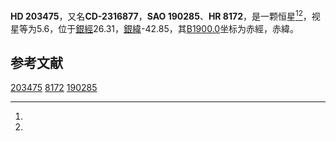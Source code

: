 {{Starbox begin
| name = HD 203475
}}
{{Starbox observe
| epoch = [[J2000.0|J2000.0]]
| constell = {{星座名待查}}<ref name=SIMBAD>{{cite web
 | url=http://simbad.u-strasbg.fr/simbad/sim-id?Ident=HR+8172
 | title=Pulsating variable Star
 | publisher=Centre de Données astronomiques de Strasbourg
 | work=SIMBAD
 | accessdate=2012-07-13
 | archive-date=2016-03-19
 | archive-url=https://web.archive.org/web/20160319052227/http://simbad.u-strasbg.fr/simbad/sim-id?Ident=HR+8172
 | dead-url=no
 }}</ref><ref name=DATA>{{cite web
 | url=http://vizier.u-strasbg.fr/viz-bin/VizieR-5?-out.add=.&-source=5050&-corr=PK=HR&-out.max=9999&HR=8172
 | title=VizieR Detailed Page
 | accessdate=2012-07-13
 | archive-date=2016-03-05
 | archive-url=https://web.archive.org/web/20160305004755/http://vizier.u-strasbg.fr/viz-bin/VizieR-5?-out.add=.&-source=5050&-corr=PK=HR&-out.max=9999&HR=8172
 | dead-url=no
 }}</ref>
| 星官 = 
| ra = {{RA|21|23|0.5}}<ref name=SIMBAD /><ref name=DATA />
| dec = {{DEC|-22|40|8}}<ref name=SIMBAD /><ref name=DATA />
| appmag_v = 5.6<ref name=SIMBAD /><ref name=DATA />
}}
{{Starbox character
| class = M1III<ref name=SIMBAD /><ref name=DATA />
| b-v = 1.63<ref name=SIMBAD /><ref name=DATA />
| u-b = 2.04<ref name=SIMBAD /><ref name=DATA />
| r-i = <ref name=SIMBAD /><ref name=DATA />
| variable = 
}}
{{Starbox astrometry
| radial_v = 2.04
| prop_mo_ra = -7
| parallax = 
| p_error = 
}}
{{Starbox catalog
| names =CD-2316877，[[SAO星表|SAO]] 190285，[[HD星表|HD]] 203475，[[HR星表|HR]] 8172}}
{{Starbox reference |Simbad=HR+8172}}
{{Starbox end}}

'''HD 203475'''，又名'''CD-2316877'''，'''SAO 190285'''、'''HR 8172'''，是一颗恒星<ref name=SIMBAD /><ref name=DATA />，视星等为5.6，位于[[銀道座標系|銀經]]26.31，[[銀道座標系|銀緯]]-42.85，其[[B1900.0|B1900.0]]坐标为赤經{{RA|21|17|16.6}}，赤緯{{DEC|-23|-42.85|45}}。

== 参考文献 ==
{{reflist}}

{{star-stub}}

[[Category:HD和HDE天體|203475]]
[[Category:HR天體|8172]]
[[Category:SAO天體|190285]]